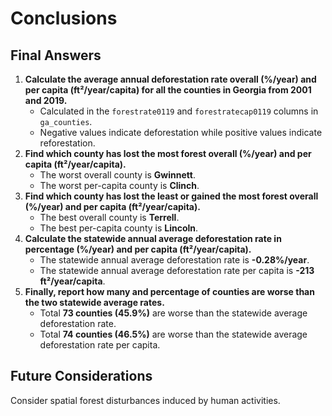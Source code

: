 # Conclusions {.unnumbered #sec-conclusions}

## Final Answers

1. **Calculate the average annual deforestation rate overall (%/year) and per capita (ft²/year/capita) for all the counties in Georgia from 2001 and 2019.**
   - Calculated in the `forestrate0119` and `forestratecap0119` columns in `ga_counties`.
   - Negative values indicate deforestation while positive values indicate reforestation.

2. **Find which county has lost the most forest overall (%/year) and per capita (ft²/year/capita).**
   - The worst overall county is **Gwinnett**.
   - The worst per-capita county is **Clinch**.

3. **Find which county has lost the least or gained the most forest overall (%/year) and per capita (ft²/year/capita).**
   - The best overall county is **Terrell**.
   - The best per-capita county is **Lincoln**.

4. **Calculate the statewide annual average deforestation rate in percentage (%/year) and per capita (ft²/year/capita).**
   - The statewide annual average deforestation rate is **-0.28%/year**.
   - The statewide annual average deforestation rate per capita is **-213 ft²/year/capita**.

5. **Finally, report how many and percentage of counties are worse than the two statewide average rates.**
   - Total **73 counties (45.9%)** are worse than the statewide average deforestation rate.
   - Total **74 counties (46.5%)** are worse than the statewide average deforestation rate per capita.

## Future Considerations

Consider spatial forest disturbances induced by human activities.